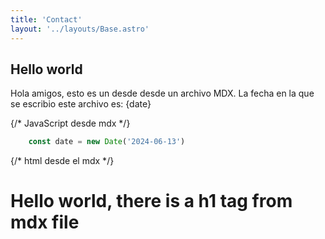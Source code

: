 ```yaml
---
title: 'Contact'
layout: '../layouts/Base.astro'
---
```



## Hello world

Hola amigos, esto es un desde desde un archivo MDX.
La fecha en la que se escribio este archivo es: {date}


{/* JavaScript desde mdx */}
```js
    const date = new Date('2024-06-13')
```

{/* html desde el mdx */}
<h1> 
    Hello world, there is a h1 tag from mdx file
</h1>